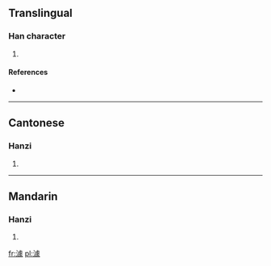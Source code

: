 ==Translingual==

===Han character===
{{Han char|rn=85|rad=水|as=13|sn=16|four=3113<sub>2</sub>|canj=水卜心人 (EYPO)}}

# {{defn|Han|sort=水13}}

====References====
* {{Han ref|kx=0654.120|dkj=18433|dj=1064.100|hdz=31755.020|uh=6FBD|ud=28605|bh=E9F2|bd=59890}}

----

==Cantonese==

===Hanzi===
{{yue-hanzi|jyut=|y=geui3, geui6}}

# {{defn|Cantonese|sort=水13}}

----

==Mandarin==

===Hanzi===
{{cmn-hanzi|pin=[[jù]] ([[ju4]])|wg=chü<sup>4</sup>}}

# {{defn|Mandarin|sort=水13}}

[[fr:澽]]
[[pl:澽]]